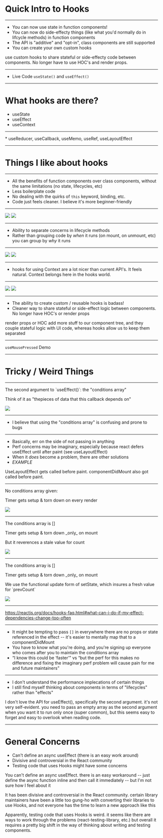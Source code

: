 
<Head>
  <title>Intro to Hooks</title>
</Head>

# Quick Intro to Hooks

---

* You can now use state in function components!
* You can now do side-effecty things (like what you'd normally do in lifcycle methods) in function components
* The API is "additive" and "opt-in", class components are still supported
* You can create your own custom hooks

<Notes>use custom hooks to share stateful or side-effecty code between components. No longer have to use HOC's and render props.</Notes>

---

* Live Code `useState()` and `useEffect()`

---

# What hooks are there?
* useState
* useEffect
* useContext
<hr />
* useReducer, useCallback, useMemo, useRef, useLayoutEffect

---

# Things I like about hooks

---

* All the benefits of function components over class components, without the same limitations (no state, lifecycles, etc)
* Less boilerplate code
* No dealing with the quirks of `this` keyword, binding, etc.
* Code just feels cleaner. I believe it's more beginner-friendly

---
<div style={{display: 'flex'}}>
  <Image src="images/example-1.png" />

  <Image src="images/example-2.png" />
</div>

---

* Ability to separate concerns in lifecycle methods
* Rather than grouping code by *when* it runs (on mount, on unmount, etc) you can group by *why* it runs

---

<div style={{display: 'flex'}}>
  <Image src="images/example-3.png" />

  <Image src="images/example-4.png" />
</div>

---

* hooks for using Context are a lot nicer than current API's. It feels natural. Context belongs here in the hooks world.

---

<div style={{display: 'flex'}}>
  <Image src="images/example-5.png" />

  <Image src="images/example-6.png" />
</div>

---

* The ability to create custom / reusable hooks is badass!
* Cleaner way to share stateful or side-effect logic between components. No longer have HOC's or render props

<Notes>render props or HOC add more stuff to our component tree, and they couple stateful logic with UI code, whereas hooks allow us to keep them separated</Notes>

---

`useMousePressed` Demo

---

# Tricky / Weird Things

---

<p>The second argument to `useEffect()`: the "conditions array"</p>
<p>Think of it as "thepieces of data that this callback depends on"</p>

<Image src="images/example-7.png" />

---

* I believe that using the "conditions array" is confusing and prone to bugs

---

* Basically, err on the side of not passing in anything
* Perf concerns may be imaginary, especially because react defers useEffect until after paint (see useLayoutEffect)
* When it *does* become a problem, there are other solutions
* *EXAMPLE*

<Notes>UseLayoutEffect gets called before paint. componentDidMount also got called before paint.</Notes>

---

<p>No conditions array given:</p>
<p>Timer gets setup & torn down on every render</p>

<Image src="images/example-8.png" />

---

<p>The conditions array is []</p>
<p>Timer gets setup & torn down _only_ on mount</p>
<p>But it reverences a stale value for count</p>

<Image src="images/example-9.png" />

---

<p>The conditions array is []</p>
<p>Timer gets setup & torn down _only_ on mount</p>
<p>We use the functional update form of setState, which insures a fresh value for `prevCount`</p>

<Image src="images/example-10.png" />

---

<a href="https://reactjs.org/docs/hooks-faq.html#what-can-i-do-if-my-effect-dependencies-change-too-often">
https://reactjs.org/docs/hooks-faq.html#what-can-i-do-if-my-effect-dependencies-change-too-often
</a>

---

* It might be tempting to pass `[]` in everywhere there are no props or state referenced in the effect -- it's easier to mentally map that to a componentDidMount
* You have to know what you're doing, and you're signing up everyone who comes after you to maintain the conditions array
* “I know this could be ‘faster’” vs “but the perf for this makes no difference and fixing the imaginary perf problem will cause pain for me and future maintainers”

---

* I don't understand the performance implecations of certain things
* I still find myself thinking about components in terms of "lifecycles" rather than "effects"

<Notes>
I don't love the API for useEffect(), specifically the second argument. it's not very self-evident. you need to pass an empty array as the second argument when you want it to run only once (super common), but this seems easy to forget and easy to overlook when reading code.
</Notes>

---
# General Concerns
* Can't define an async useEffect (there is an easy work around)
* Divisive and controversial in the React community
* Testing code that uses Hooks might have some concerns

<Notes>
You can't define an async useEffect. there is an easy workaround -- just define the async function inline and then call it immediately -- but I'm not sure how I feel about it

It has been divisive and controversial in the React community. certain library maintainers have been a little too gung-ho with converting their libraries to use Hooks, and not everyone has the time to learn a new approach like this

Apparently, testing code that uses Hooks is weird. it seems like there are ways to work through the problems (react-testing-library, etc.) but overall it requires a pretty big shift in the way of thinking about writing and testing components.
</Notes>
